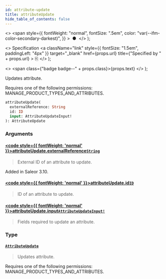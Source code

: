 ```yaml
---
id: attribute-update
title: attributeUpdate
hide_table_of_contents: false
---
```


  <>
    <span
      style={{
        fontWeight: "normal",
        fontSize: ".5em",
        color: "var(--ifm-color-secondary-darkest)",
      }}
    >
      &nbsp;●&nbsp;
    </span>
  </>
);

  <>
    Specification
    <a
      className="link"
      style={{ fontSize: "1.5em", paddingLeft: "4px" }}
      target="\_blank"
      href={props.url}
      title={"Specified by " + props.url}
    >
      ⎘
    </a>
  </>
);

  <>
    <span class={"badge badge--" + props.class}>{props.text}</span>
  </>
);

Updates attribute.

Requires one of the following permissions: MANAGE_PRODUCT_TYPES_AND_ATTRIBUTES.

```graphql
attributeUpdate(
  externalReference: String
  id: ID
  input: AttributeUpdateInput!
): AttributeUpdate
```

### Arguments

#### [<code style={{ fontWeight: 'normal' }}>attributeUpdate.<b>externalReference</b></code>](#)<Bullet />[`String`](../../api-reference/scalars/string) <Badge class="secondary" text="scalar"/>

> External ID of an attribute to update.

Added in Saleor 3.10.

>

#### [<code style={{ fontWeight: 'normal' }}>attributeUpdate.<b>id</b></code>](#)<Bullet />[`ID`](../../api-reference/scalars/id) <Badge class="secondary" text="scalar"/>

> ID of an attribute to update.

#### [<code style={{ fontWeight: 'normal' }}>attributeUpdate.<b>input</b></code>](#)<Bullet />[`AttributeUpdateInput!`](../../api-reference/inputs/attribute-update-input) <Badge class="secondary" text="non-null"/> <Badge class="secondary" text="input"/>

> Fields required to update an attribute.

### Type

#### [`AttributeUpdate`](../../api-reference/objects/attribute-update) <Badge class="secondary" text="object"/>

> Updates attribute.

Requires one of the following permissions: MANAGE_PRODUCT_TYPES_AND_ATTRIBUTES.

>
